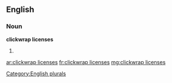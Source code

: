 ==English==

===Noun===
'''clickwrap licenses'''

# {{plural of|clickwrap license}}

[[Category:English plurals]]

[[ar:clickwrap licenses]]
[[fr:clickwrap licenses]]
[[mg:clickwrap licenses]]
